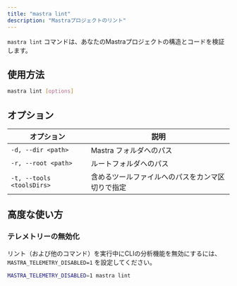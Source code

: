 ```yaml
---
title: "mastra lint"
description: "Mastraプロジェクトのリント"
---
```


`mastra lint` コマンドは、あなたのMastraプロジェクトの構造とコードを検証します。

## 使用方法

```bash
mastra lint [options]
```

## オプション

| オプション                | 説明                                             |
| ------------------------- | ------------------------------------------------ |
| `-d, --dir <path>`        | Mastra フォルダへのパス                          |
| `-r, --root <path>`       | ルートフォルダへのパス                           |
| `-t, --tools <toolsDirs>` | 含めるツールファイルへのパスをカンマ区切りで指定 |

## 高度な使い方

### テレメトリーの無効化

リント（および他のコマンド）を実行中にCLIの分析機能を無効にするには、`MASTRA_TELEMETRY_DISABLED=1` を設定してください。

```bash
MASTRA_TELEMETRY_DISABLED=1 mastra lint
```

